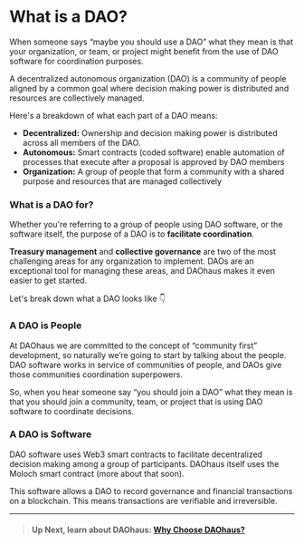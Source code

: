 # What is a DAO?

When someone says “maybe you should use a DAO” what they mean is that your organization, or team, or project might benefit from the use of DAO software for coordination purposes.

A decentralized autonomous organization (DAO) is a community of people aligned by a common goal where decision making power is distributed and resources are collectively managed.

Here's a breakdown of what each part of a DAO means:

- **Decentralized:** Ownership and decision making power is distributed across all members of the DAO.
- **Autonomous:** Smart contracts (coded software) enable automation of processes that execute after a proposal is approved by DAO members
- **Organization:** A group of people that form a community with a shared purpose and resources that are managed collectively

### What is a DAO for?

Whether you're referring to a group of people using DAO software, or the software itself, the purpose of a DAO is to **facilitate coordination**.

**Treasury management** and **collective governance** are two of the most challenging areas for any organization to implement.
DAOs are an exceptional tool for managing these areas, and DAOhaus makes it even easier to get started.

Let's break down what a DAO looks like 👇

### A DAO is People

At DAOhaus we are committed to the concept of “community first” development, so naturally we’re going to start by talking about the people. DAO software works in service of communities of people, and DAOs give those communities coordination superpowers.

So, when you hear someone say “you should join a DAO” what they mean is that you should join a community, team, or project that is using DAO software to coordinate decisions.

### A DAO is Software

DAO software uses Web3 smart contracts to facilitate decentralized decision making among a group of participants. DAOhaus itself uses the Moloch smart contract (more about that soon).

This software allows a DAO to record governance and financial transactions on a blockchain. This means transactions are verifiable and irreversible.

---

> #### **Up Next, learn about DAOhaus:** [Why Choose DAOhaus?](/docs/users/intro-why)

